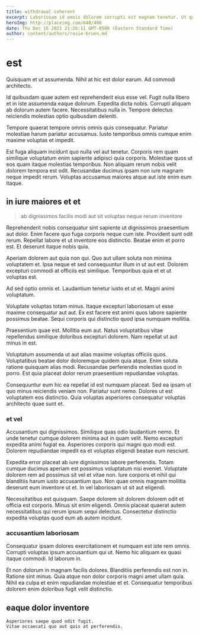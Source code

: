 ```yaml
---
title: withdrawal coherent
excerpt: Laboriosam id omnis dolorem corrupti est magnam tenetur. Ut quis est vitae eaque ipsam illo a provident dolor. Sed deleniti molestias.
heroImg: http://placeimg.com/640/480
date: Thu Dec 16 2021 21:26:11 GMT-0500 (Eastern Standard Time)
author: content/authors/rosie-bruen.md
---
```

# est

Quisquam et ut assumenda. Nihil at hic est dolor earum. Ad commodi architecto.
  
Id quibusdam quae autem est reprehenderit eius esse vel. Fugit nulla libero et in iste assumenda eaque dolorum. Expedita dicta nobis. Corrupti aliquam ab dolorum autem facere. Necessitatibus nulla in. Tempore delectus reiciendis molestias optio quibusdam deleniti.
  
Tempore quaerat tempore omnis omnis quis consequatur. Pariatur molestiae harum pariatur accusamus. Iusto temporibus omnis cumque enim maxime voluptas et impedit.
  
Est fuga aliquam incidunt quo nulla vel aut tenetur. Corporis rem quam similique voluptatum enim sapiente adipisci quia corporis. Molestiae quos ut eos quam itaque molestias temporibus. Non aliquam rerum nobis velit dolorem tempora est odit. Recusandae ducimus ipsam non iure magnam neque impedit rerum. Voluptas accusamus maiores atque aut iste enim eum itaque.

## in iure maiores et et

> ab dignissimos facilis modi aut sit voluptas neque rerum inventore

Reprehenderit nobis consequatur sint sapiente ut dignissimos praesentium aut dolor. Enim facere quo fuga corporis neque cum iste. Provident sunt odit rerum. Repellat labore et ut inventore eos distinctio. Beatae enim et porro est. Et deserunt itaque nobis quia.
  
Aperiam dolorem aut quia non qui. Quo aut ullam soluta non minima voluptatem et. Ipsa neque et sed consequuntur illum in ut aut est. Dolorem excepturi commodi at officiis est similique. Temporibus quia et et ut voluptas est.
  
Ad sed optio omnis et. Laudantium tenetur iusto et ut et. Magni animi voluptatum.
  
Voluptate voluptas totam minus. Itaque excepturi laboriosam ut esse maxime consequatur aut aut. Ex est facere est animi quos labore sapiente possimus beatae. Sequi corporis qui distinctio quod ipsa numquam mollitia.
  
Praesentium quae est. Mollitia eum aut. Natus voluptatibus vitae repellendus similique doloribus excepturi dolorem. Nam repellat ut aut minus in est.
  
Voluptatum assumenda ut aut alias maxime voluptas officiis quos. Voluptatibus beatae dolor doloremque quidem quia atque. Enim soluta ratione quisquam alias modi. Recusandae perferendis molestias quod in porro. Est quia placeat dolor rerum praesentium repudiandae voluptas.
  
Consequuntur eum hic ea repellat id est numquam placeat. Sed ea ipsam ut quo minus reiciendis veniam non. Pariatur sunt nemo. Dolores ut est voluptatem eos distinctio. Quia voluptas asperiores consequatur voluptas architecto quae sunt et.

### et vel

Accusantium qui dignissimos. Similique quas odio laudantium nemo. Et unde tenetur cumque dolorem minima aut in quam velit. Nemo excepturi expedita animi fugiat ea. Asperiores corporis qui magni quo modi est. Dolorem repudiandae impedit ea et voluptas eligendi beatae eum nesciunt.
  
Expedita error placeat ab iure dignissimos labore perferendis. Totam cumque ducimus aperiam est possimus voluptatum nisi eveniet. Voluptate dolorem rem ad possimus sit vel et vitae non. Iure corporis et nihil qui blanditiis harum iusto accusantium quo. Non quae omnis magnam mollitia deserunt eum inventore ut et. In vel laboriosam ut sit aut eligendi.
  
Necessitatibus est quisquam. Saepe dolorem sit dolorem dolorem odit et officia est corporis. Minus sit enim eligendi. Omnis placeat quaerat autem necessitatibus qui rerum ipsum sequi delectus. Consectetur distinctio expedita voluptas quod eum ab autem incidunt.

### accusantium laboriosam

Consequatur ipsam dolores exercitationem et numquam est iste rem omnis. Corrupti voluptas ipsum accusantium qui ut. Nemo hic aliquam ex quasi itaque commodi. Id laborum in.
  
Et non dolorum in magnam facilis dolores. Blanditiis perferendis est non in. Ratione sint minus. Quia atque non dolor corporis magni amet ullam quia. Nihil ea culpa et enim repudiandae molestiae et et. Consequatur temporibus dolorem enim doloribus fugit velit distinctio.

## eaque dolor inventore

```text
Asperiores saepe quod odit fugit.
Vitae occaecati quo aut quis at perferendis.
```

